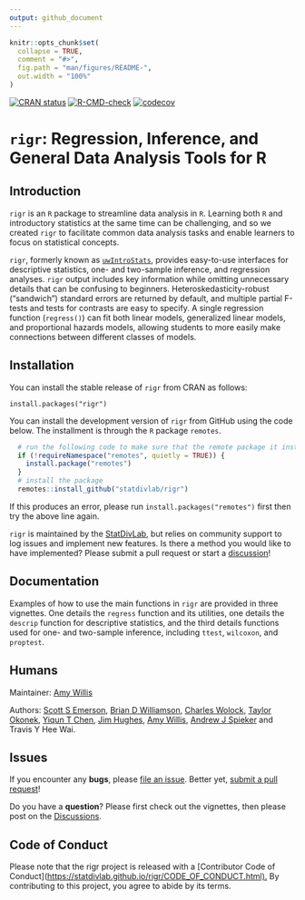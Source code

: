 ```yaml
---
output: github_document
---
```


<!-- README.md is generated from README.Rmd. Please edit that file -->

```r
knitr::opts_chunk$set(
  collapse = TRUE,
  comment = "#>",
  fig.path = "man/figures/README-",
  out.width = "100%"
)
```

<!-- badges: start  -->

[![CRAN status](https://www.r-pkg.org/badges/version/rigr)](https://CRAN.R-project.org/package=rigr) [![R-CMD-check](https://github.com/statdivlab/rigr/workflows/R-CMD-check/badge.svg)](https://github.com/statdivlab/rigr/actions) [![codecov](https://codecov.io/gh/statdivlab/rigr/branch/main/graph/badge.svg)](https://app.codecov.io/gh/statdivlab/rigr)

<!-- badges: end -->

# `rigr`: Regression, Inference, and General Data Analysis Tools for R

## Introduction

`rigr` is an `R` package to streamline data analysis in `R`. Learning both `R` and introductory statistics at the same time can be challenging, and so we created `rigr` to facilitate common data analysis tasks and enable learners to focus on statistical concepts.

`rigr`, formerly known as [`uwIntroStats`](https://CRAN.R-project.org/package=uwIntroStats), provides easy-to-use interfaces for descriptive statistics, one- and two-sample inference, and regression analyses. `rigr` output includes key information while omitting unnecessary details that can be confusing to beginners. Heteroskedasticity-robust ("sandwich") standard errors are returned by default, and multiple partial F-tests and tests for contrasts are easy to specify. A single regression function (`regress()`) can fit both linear models, generalized linear models, and proportional hazards models, allowing students to more easily make connections between different classes of models.

## Installation

You can install the stable release of `rigr` from CRAN as follows:

    install.packages("rigr")

You can install the development version of `rigr` from GitHub using the code below. The installment is through the `R` package `remotes`.

```r
  # run the following code to make sure that the remote package it installed
  if (!requireNamespace("remotes", quietly = TRUE)) {
    install.package("remotes")
  }
  # install the package
  remotes::install_github("statdivlab/rigr")
```

If this produces an error, please run `install.packages("remotes")` first then try the above line again.

`rigr` is maintained by the [StatDivLab](http://statisticaldiversitylab.com/), but relies on community support to log issues and implement new features. Is there a method you would like to have implemented? Please submit a pull request or start a [discussion](https://github.com/statdivlab/rigr/discussions/)!

## Documentation

Examples of how to use the main functions in `rigr` are provided in three vignettes. One details the `regress` function and its utilities, one details the `descrip` function for descriptive statistics, and the third details functions used for one- and two-sample inference, including `ttest`, `wilcoxon`, and `proptest`.

## Humans

Maintainer: [Amy Willis](http://statisticaldiversitylab.com/)

Authors: [Scott S Emerson](http://www.emersonstatistics.com/), [Brian D Williamson](https://bdwilliamson.github.io/), [Charles Wolock](https://cwolock.github.io/), [Taylor Okonek](https://taylorokonek.github.io/), [Yiqun T Chen](https://yiqunchen.github.io/), [Jim Hughes](https://www.biostat.washington.edu/people/james-hughes), [Amy Willis](http://statisticaldiversitylab.com/), [Andrew J Spieker](https://www.vumc.org/biostatistics/person/andrew-spieker) and Travis Y Hee Wai.

## Issues

If you encounter any **bugs**, please [file an issue](https://github.com/statdivlab/rigr/issues/). Better yet, [submit a pull request](https://github.com/statdivlab/rigr/pulls/)!

Do you have a **question**? Please first check out the vignettes, then please post on the [Discussions](https://github.com/statdivlab/rigr/discussions/).

## Code of Conduct

Please note that the rigr project is released with a [Contributor Code of Conduct](<https://statdivlab.github.io/rigr/CODE_OF_CONDUCT.html).> By contributing to this project, you agree to abide by its terms.

